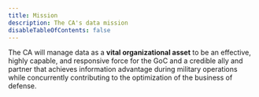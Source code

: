 ```yaml
---
title: Mission
description: The CA's data mission
disableTableOfContents: false
---
```


The CA will manage data as a **vital organizational asset** to be an effective, highly capable, and responsive force for the GoC and a credible ally and partner that achieves information advantage during military operations while concurrently contributing to the optimization of the business of defense.